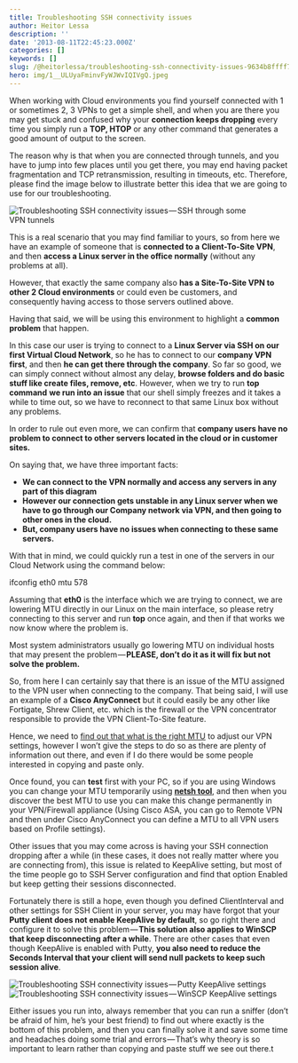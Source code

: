 ```yaml
---
title: Troubleshooting SSH connectivity issues
author: Heitor Lessa
description: ''
date: '2013-08-11T22:45:23.000Z'
categories: []
keywords: []
slug: /@heitorlessa/troubleshooting-ssh-connectivity-issues-9634b8ffff7b
hero: img/1__ULUyaFminvFyWJWvIQIVgQ.jpeg
---
```


When working with Cloud environments you find yourself connected with 1 or sometimes 2, 3 VPNs to get a simple shell, and when you are there you may get stuck and confused why your **connection keeps dropping** every time you simply run a **TOP, HTOP** or any other command that generates a good amount of output to the screen.

The reason why is that when you are connected through tunnels, and you have to jump into few places until you get there, you may end having packet fragmentation and TCP retransmission, resulting in timeouts, etc. Therefore, please find the image below to illustrate better this idea that we are going to use for our troubleshooting.

![**Troubleshooting SSH connectivity issues** — SSH through some VPN tunnels](img/1__ULUyaFminvFyWJWvIQIVgQ.jpeg)

This is a real scenario that you may find familiar to yours, so from here we have an example of someone that is **connected to a** **Client-To-Site VPN**, and then **access a Linux server in the office normally** (without any problems at all).

However, that exactly the same company also **has a Site-To-Site VPN to other 2 Cloud environments** or could even be customers, and consequently having access to those servers outlined above.

Having that said, we will be using this environment to highlight a **common problem** that happen.

In this case our user is trying to connect to a **Linux Server via SSH on our first Virtual Cloud Network**, so he has to connect to our **company VPN first**, and then **he can get there through the company**. So far so good, we can simply connect without almost any delay, **browse folders and do basic stuff like create files, remove, etc**. However, when we try to run **top command** **we run into an issue** that our shell simply freezes and it takes a while to time out, so we have to reconnect to that same Linux box without any problems.

In order to rule out even more, we can confirm that **company users have no problem to connect to other servers located in the cloud or in customer sites.**

On saying that, we have three important facts:

*   **We can connect to the VPN normally and access any servers in any part of this diagram**
*   **However our connection gets unstable in any Linux server when we have to go through our Company network via VPN, and then going to other ones in the cloud.**
*   **But, company users have no issues when connecting to these same servers.**

With that in mind, we could quickly run a test in one of the servers in our Cloud Network using the command below:

ifconfig eth0 mtu 578

Assuming that **eth0** is the interface which we are trying to connect, we are lowering MTU directly in our Linux on the main interface, so please retry connecting to this server and run **top** once again, and then if that works we now know where the problem is.

Most system administrators usually go lowering MTU on individual hosts that may present the problem — **PLEASE, don’t do it as it will fix but not solve the problem.**

So, from here I can certainly say that there is an issue of the MTU assigned to the VPN user when connecting to the company. That being said, I will use an example of a **Cisco AnyConnect** but it could easily be any other like Fortigate, Shrew Client, etc. which is the firewall or the VPN concentrator responsible to provide the VPN Client-To-Site feature.

Hence, we need to [find out that what is the right MTU](http://www.dslreports.com/faq/695) to adjust our VPN settings, however I won’t give the steps to do so as there are plenty of information out there, and even if I do there would be some people interested in copying and paste only.

Once found, you can **test** first with your PC, so if you are using Windows you can change your MTU temporarily using [**netsh tool**](http://www.richard-slater.co.uk/archives/2009/10/23/change-your-mtu-under-vista-windows-7-or-windows-8/), and then when you discover the best MTU to use you can make this change permanently in your VPN/Firewall appliance (Using Cisco ASA, you can go to Remote VPN and then under Cisco AnyConnect you can define a MTU to all VPN users based on Profile settings).

Other issues that you may come across is having your SSH connection dropping after a while (in these cases, it does not really matter where you are connecting from), this issue is related to KeepAlive setting, but most of the time people go to SSH Server configuration and find that option Enabled but keep getting their sessions disconnected.

Fortunately there is still a hope, even though you defined ClientInterval and other settings for SSH Client in your server, you may have forgot that your **Putty client does not enable KeepAlive by default**, so go right there and configure it to solve this problem — **This solution also applies to WinSCP that keep disconnecting after a while**. There are other cases that even though KeepAlive is enabled with Putty, **you also need to reduce the Seconds Interval that your client will send null packets to keep such session alive**.

![**Troubleshooting SSH connectivity issues** — Putty KeepAlive settings](img/1__S6kI4vW1jTH0JjpftaV__HA.png)
![**Troubleshooting SSH connectivity issues** — WinSCP KeepAlive settings](img/1__KxAU2b__p97wxORSqpPFEGw.png)

Either issues you run into, always remember that you can run a sniffer (don’t be afraid of him, he’s your best friend) to find out where exactly is the bottom of this problem, and then you can finally solve it and save some time and headaches doing some trial and errors — That’s why theory is so important to learn rather than copying and paste stuff we see out there.t